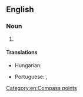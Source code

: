 {{also|nnw}}
==English==

===Noun===
{{en-noun|-}}

# {{abbreviation of|en|north-northwest}}

====Translations====
{{trans-top|abbreviation of north-northwest}}
* Hungarian: {{t+|hu|É-ÉNy}}
{{trans-mid}}
* Portuguese: {{t|pt|NNO}}, {{t|pt|NNW}}
{{trans-bottom}}

[[Category:en:Compass points]]